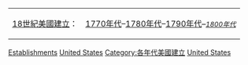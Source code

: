 {{Commons category|1770s establishments in the United States}}
{{Category explanation|'''[[1770年代|1770年代]]'''於'''[[美國|美國]]'''建立的組織、地點、獎項和比賽}}
{{see also|Category:1770年代十三殖民地建立}}

{| class="toccolours" align=center
|[[:Category:18世紀美國建立|18世紀美國建立]]：
|[[:Category:1770年代美國建立|1770年代]]–[[:Category:1780年代美國建立|1780年代]]–[[:Category:1790年代美國建立|1790年代]]–<small>''[[:Category:1800年代美國建立|1800年代]]''</small>
|}

[[Category:1770年代美國|Establishments]]
[[Category:1770年代各國建立|United States]]
[[Category:18世紀美國建立|{{PAGENAME}}]]
[[Category:各年代美國建立|Category:各年代美國建立]]
[[Category:1770年代北美洲建立|United States]]